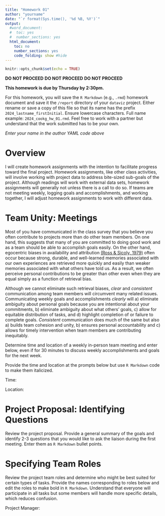 ```yaml
---
title: "Homework 01"
author: "yourname"
date: "`r format(Sys.time(), '%d %B, %Y')`"
output:
  #word_document:
  #  toc: yes
  #  number_sections: yes
  html_document:
    toc: no
    number_sections: yes
    code_folding: show #hide
---
```



```r
knitr::opts_chunk$set(echo = TRUE)
```

**DO NOT PROCEED**
**DO NOT PROCEED**
**DO NOT PROCEED**


**This homework is due by Thursday by 2:30pm.**

For this homework, you will save the `R Markdown` (e.g., `.rmd`) homework document and save it the `/report` directory of your `dataviz` project. Either rename or save a copy of this file so that its name has the prefix `2024_lastname_firstInitial`. Ensure lowercase characters. Full name example: `2024_cookg_hw_01.rmd`. Feel free to work with a partner but understand that the work submitted has to be your own.

*Enter your name in the author YAML code above*   





# **Overview**

I will create homework assignments with the intention to facilitate progress toward the final project. Homework assignments, like other class activities, will involve working with project data to address bite-sized sub-goals of the project. Although readings will work with external data sets, homework assignments will generally not unless there is a call to do so. If teams are not meeting weekly, logging goals and accomplishments, and working together, I will adjust homework assignments to work with different data. 


# **Team Unity: Meetings**

Most of you have communicated in the class survey that you believe you often contribute to projects more than do other team members. On one hand, this suggests that many of you are committed to doing good work and as a team should be able to accomplish goals easily. On the other hand, egocentric biases in availability and attribution [(Ross & Sicoly, 1979)](http://web.mit.edu/curhan/www/docs/Articles/biases/37_J_Personality_Social_Psychology_322_%28Ross%29.pdf) often occur because strong, durable, and well-learned memories associated with our own experiences are retrieved more quickly and easily than weaker memories associated with what others have told us. As a result, we often perceive personal contributions to be greater than other even when they are equal simply as a function of retrieval bias.

Although we cannot eliminate such retrieval biases, *clear* and *consistent* communication among team members will circumvent many related issues. Communicating weekly goals and accomplishments *clearly* will a) eliminate ambiguity about personal goals because you are intentional about your commitments, b) eliminate ambiguity about what others' goals, c) allow for equitable distribution of tasks, and d) highlight completion of or failure to complete goals. *Consistent* communication does much of the same but also a) builds team cohesion and unity, b) ensures personal accountability and c) allows for timely intervention when team members are contributing inequitably.   


Determine time and location of a weekly in-person team meeting and enter below, even if for 30 minutes to discuss weekly accomplishments and goals for the next week. 

Provide the time and location at the prompts below but use `R Markdown` code to make them italicized.

Time:

Location:



# **Project Proposal: Identifying Questions**

Review the project proposal. Provide a general summary of the goals and identify 2-3 questions that you would like to ask the liaison during the first meeting. Enter them as `R Markdown` bullet points.  






# **Specifying Team Roles**

Review the project team roles and determine who might be best suited for certain types of tasks. Provide the names corresponding to roles below and edit the roles to make bold in `R Markdown`. Understand that everyone will participate in all tasks but some members will handle more specific details, which reduces confusion. 

Project Manager:

